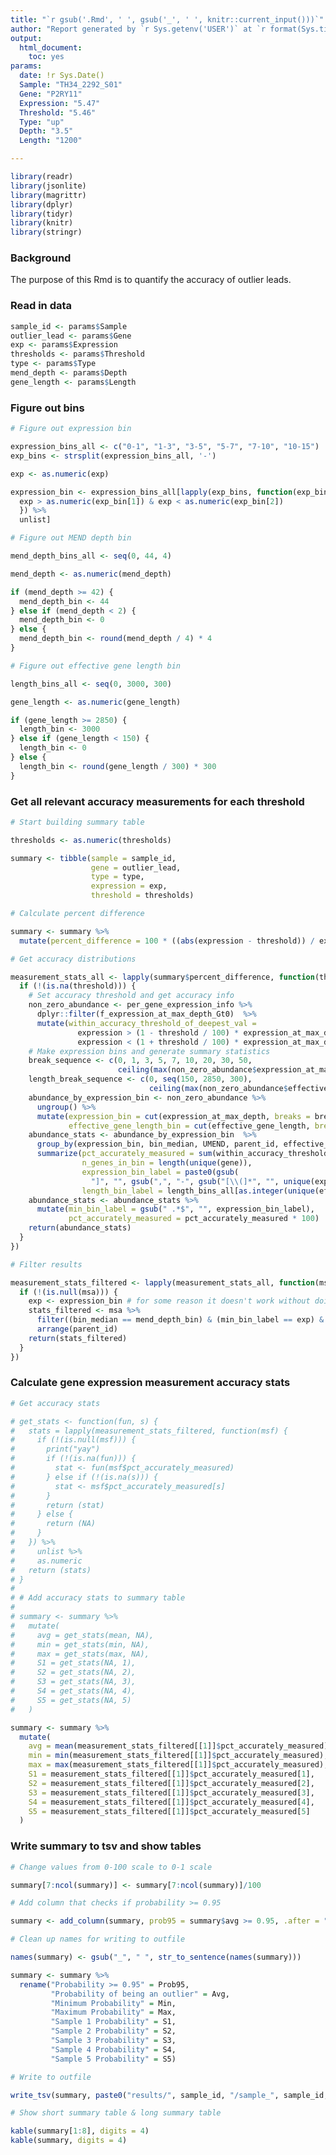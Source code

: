 ```yaml
---
title: "`r gsub('.Rmd', ' ', gsub('_', ' ', knitr::current_input()))`"
author: "Report generated by `r Sys.getenv('USER')` at `r format(Sys.time(), '%Y-%m-%d %H:%M:%S')`"
output:
  html_document:
    toc: yes
params:
  date: !r Sys.Date()
  Sample: "TH34_2292_S01"
  Gene: "P2RY11"
  Expression: "5.47"
  Threshold: "5.46"
  Type: "up"
  Depth: "3.5"
  Length: "1200"

---
```



```r

library(readr)
library(jsonlite)
library(magrittr)
library(dplyr)
library(tidyr)
library(knitr)
library(stringr)

```

### Background

The purpose of this Rmd is to quantify the accuracy of outlier leads.

### Read in data

```r

sample_id <- params$Sample
outlier_lead <- params$Gene
exp <- params$Expression
thresholds <- params$Threshold
type <- params$Type
mend_depth <- params$Depth
gene_length <- params$Length

```

### Figure out bins

```r

# Figure out expression bin

expression_bins_all <- c("0-1", "1-3", "3-5", "5-7", "7-10", "10-15")
exp_bins <- strsplit(expression_bins_all, '-')

exp <- as.numeric(exp)

expression_bin <- expression_bins_all[lapply(exp_bins, function(exp_bin) {
  exp > as.numeric(exp_bin[1]) & exp < as.numeric(exp_bin[2])
  }) %>%
  unlist]

# Figure out MEND depth bin

mend_depth_bins_all <- seq(0, 44, 4)

mend_depth <- as.numeric(mend_depth)

if (mend_depth >= 42) {
  mend_depth_bin <- 44
} else if (mend_depth < 2) {
  mend_depth_bin <- 0
} else {
  mend_depth_bin <- round(mend_depth / 4) * 4
}

# Figure out effective gene length bin

length_bins_all <- seq(0, 3000, 300)

gene_length <- as.numeric(gene_length)

if (gene_length >= 2850) {
  length_bin <- 3000
} else if (gene_length < 150) {
  length_bin <- 0
} else {
  length_bin <- round(gene_length / 300) * 300
}

```

### Get all relevant accuracy measurements for each threshold

```r

# Start building summary table

thresholds <- as.numeric(thresholds)

summary <- tibble(sample = sample_id,
                  gene = outlier_lead,
                  type = type,
                  expression = exp,
                  threshold = thresholds)

# Calculate percent difference

summary <- summary %>%
  mutate(percent_difference = 100 * ((abs(expression - threshold)) / expression))

# Get accuracy distributions

measurement_stats_all <- lapply(summary$percent_difference, function(threshold) {
  if (!(is.na(threshold))) {
    # Set accuracy threshold and get accuracy info
    non_zero_abundance <- per_gene_expression_info %>%
      dplyr::filter(f_expression_at_max_depth_Gt0)  %>% 
      mutate(within_accuracy_threshold_of_deepest_val =
               expression > (1 - threshold / 100) * expression_at_max_depth &
               expression < (1 + threshold / 100) * expression_at_max_depth)
    # Make expression bins and generate summary statistics
    break_sequence <- c(0, 1, 3, 5, 7, 10, 20, 30, 50,
                        ceiling(max(non_zero_abundance$expression_at_max_depth)))
    length_break_sequence <- c(0, seq(150, 2850, 300),
                               ceiling(max(non_zero_abundance$effective_gene_length)))
    abundance_by_expression_bin <- non_zero_abundance %>% 
      ungroup() %>% 
      mutate(expression_bin = cut(expression_at_max_depth, breaks = break_sequence, dig.lab = 6),
             effective_gene_length_bin = cut(effective_gene_length, breaks = length_break_sequence, dig.lab = 6))
    abundance_stats <- abundance_by_expression_bin	%>% 
      group_by(expression_bin, bin_median, UMEND, parent_id, effective_gene_length_bin) %>%
      summarize(pct_accurately_measured = sum(within_accuracy_threshold_of_deepest_val) / n(),
                n_genes_in_bin = length(unique(gene)),
                expression_bin_label = paste0(gsub(
                  "]", "", gsub(",", "-", gsub("[\\(]*", "", unique(expression_bin)))), " (n=", n_genes_in_bin, ")"),
                length_bin_label = length_bins_all[as.integer(unique(effective_gene_length_bin))])
    abundance_stats <- abundance_stats %>%
      mutate(min_bin_label = gsub(" .*$", "", expression_bin_label),
             pct_accurately_measured = pct_accurately_measured * 100)
    return(abundance_stats)
  }
})

# Filter results

measurement_stats_filtered <- lapply(measurement_stats_all, function(msa) {
  if (!(is.null(msa))) {
    exp <- expression_bin # for some reason it doesn't work without doing it this way
    stats_filtered <- msa %>%
      filter((bin_median == mend_depth_bin) & (min_bin_label == exp) & (length_bin_label == length_bin)) %>%
      arrange(parent_id)
    return(stats_filtered)
  }
})

```

### Calculate gene expression measurement accuracy stats

```r

# Get accuracy stats

# get_stats <- function(fun, s) {
#   stats = lapply(measurement_stats_filtered, function(msf) {
#     if (!(is.null(msf))) {
#       print("yay")
#       if (!(is.na(fun))) {
#         stat <- fun(msf$pct_accurately_measured)
#       } else if (!(is.na(s))) {
#         stat <- msf$pct_accurately_measured[s]
#       }
#       return (stat)
#     } else {
#       return (NA)
#     }
#   }) %>%
#     unlist %>%
#     as.numeric
#   return (stats)
# }
# 
# # Add accuracy stats to summary table
# 
# summary <- summary %>%
#   mutate(
#     avg = get_stats(mean, NA),
#     min = get_stats(min, NA),
#     max = get_stats(max, NA),
#     S1 = get_stats(NA, 1),
#     S2 = get_stats(NA, 2),
#     S3 = get_stats(NA, 3),
#     S4 = get_stats(NA, 4),
#     S5 = get_stats(NA, 5)
#   )

summary <- summary %>%
  mutate(
    avg = mean(measurement_stats_filtered[[1]]$pct_accurately_measured),
    min = min(measurement_stats_filtered[[1]]$pct_accurately_measured),
    max = max(measurement_stats_filtered[[1]]$pct_accurately_measured),
    S1 = measurement_stats_filtered[[1]]$pct_accurately_measured[1],
    S2 = measurement_stats_filtered[[1]]$pct_accurately_measured[2],
    S3 = measurement_stats_filtered[[1]]$pct_accurately_measured[3],
    S4 = measurement_stats_filtered[[1]]$pct_accurately_measured[4],
    S5 = measurement_stats_filtered[[1]]$pct_accurately_measured[5]
  )

```

### Write summary to tsv and show tables

```r

# Change values from 0-100 scale to 0-1 scale

summary[7:ncol(summary)] <- summary[7:ncol(summary)]/100

# Add column that checks if probability >= 0.95

summary <- add_column(summary, prob95 = summary$avg >= 0.95, .after = "percent_difference")

# Clean up names for writing to outfile

names(summary) <- gsub("_", " ", str_to_sentence(names(summary)))

summary <- summary %>%
  rename("Probability >= 0.95" = Prob95,
         "Probability of being an outlier" = Avg,
         "Minimum Probability" = Min,
         "Maximum Probability" = Max,
         "Sample 1 Probability" = S1,
         "Sample 2 Probability" = S2,
         "Sample 3 Probability" = S3,
         "Sample 4 Probability" = S4,
         "Sample 5 Probability" = S5)

# Write to outfile

write_tsv(summary, paste0("results/", sample_id, "/sample_", sample_id, "__gene_", outlier_lead, "__summary.tsv"))

# Show short summary table & long summary table

kable(summary[1:8], digits = 4)
kable(summary, digits = 4)

```
